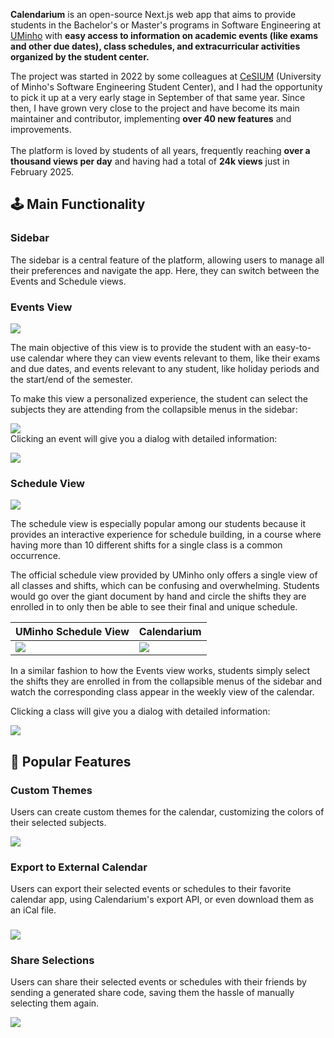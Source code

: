 **Calendarium** is an open-source Next.js web app that aims to provide students in the Bachelor's or Master's programs in Software Engineering at [UMinho](https://www.uminho.pt) with **easy access to information on academic events (like exams and other due dates), class schedules, and extracurricular activities organized by the student center.**

The project was started in 2022 by some colleagues at [CeSIUM](https://cesium.pt) (University of Minho's Software Engineering Student Center), and I had the opportunity to pick it up at a very early stage in September of that same year. Since then, I have grown very close to the project and have become its main maintainer and contributor, implementing **over 40 new features** and improvements.\
\
The platform is loved by students of all years, frequently reaching **over a thousand views per day** and having had a total of **24k views** just in February 2025.

## 🕹️ Main Functionality

### Sidebar

The sidebar is a central feature of the platform, allowing users to manage all their preferences and navigate the app. Here, they can switch between the Events and Schedule views.

### Events View

![](</assets/calendarium/Screen Shot 2025-02-20 at 17.06.02.png>)

The main objective of this view is to provide the student with an easy-to-use calendar where they can view events relevant to them, like their exams and due dates, and events relevant to any student, like holiday periods and the start/end of the semester.

To make this view a personalized experience, the student can select the subjects they are attending from the collapsible menus in the sidebar:

![](</assets/calendarium/Screen Shot 2025-02-20 at 17.10.27-2.png>)\
Clicking an event will give you a dialog with detailed information:

![](</assets/calendarium/Screen Shot 2025-02-20 at 17.47.28.png>)

### &#x20;Schedule View

![](</assets/calendarium/Screen Shot 2025-02-20 at 17.07.37.png>)

The schedule view is especially popular among our students because it provides an interactive experience for schedule building, in a course where having more than 10 different shifts for a single class is a common occurrence.

The official schedule view provided by UMinho only offers a single view of all classes and shifts, which can be confusing and overwhelming. Students would go over the giant document by hand and circle the shifts they are enrolled in to only then be able to see their final and unique schedule.

| UMinho Schedule View                                              | Calendarium                                                           |
| ----------------------------------------------------------------- | --------------------------------------------------------------------- |
| ![](</assets/calendarium/Screen Shot 2025-02-20 at 17.34.25.png>) | ![](</assets/calendarium/Screen Shot 2025-02-20 at 17.07.37-sch.png>) |

In a similar fashion to how the Events view works, students simply select the shifts they are enrolled in from the collapsible menus of the sidebar and watch the corresponding class appear in the weekly view of the calendar.

Clicking a class will give you a dialog with detailed information:

![](</assets/calendarium/Screen Shot 2025-02-20 at 17.50.07.png>)

## 🚀 Popular Features

### Custom Themes

Users can create custom themes for the calendar, customizing the colors of their selected subjects.

![](</assets/calendarium/Screen Shot 2025-02-20 at 18.44.09.png>)

### Export to External Calendar

Users can export their selected events or schedules to their favorite calendar app, using Calendarium's export API, or even download them as an iCal file.

### ![](</assets/calendarium/Screen Shot 2025-02-20 at 18.42.12.png>)

### Share Selections

Users can share their selected events or schedules with their friends by sending a generated share code, saving them the hassle of manually selecting them again.

![](</assets/calendarium/Screen Shot 2025-02-20 at 18.42.24.png>)
